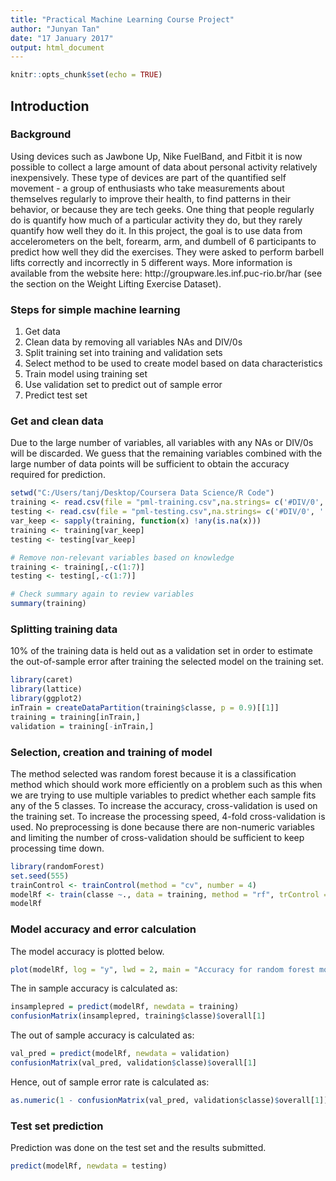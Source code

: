 ```yaml
---
title: "Practical Machine Learning Course Project"
author: "Junyan Tan"
date: "17 January 2017"
output: html_document
---
```


```r
knitr::opts_chunk$set(echo = TRUE)
```

## Introduction

### Background

Using devices such as Jawbone Up, Nike FuelBand, and Fitbit it is now possible to collect a large amount of data about personal activity relatively inexpensively. These type of devices are part of the quantified self movement - a group of enthusiasts who take measurements about themselves regularly to improve their health, to find patterns in their behavior, or because they are tech geeks. One thing that people regularly do is quantify how much of a particular activity they do, but they rarely quantify how well they do it. In this project, the goal is to use data from accelerometers on the belt, forearm, arm, and dumbell of 6 participants to predict how well they did the exercises. They were asked to perform barbell lifts correctly and incorrectly in 5 different ways. More information is available from the website here: http://groupware.les.inf.puc-rio.br/har (see the section on the Weight Lifting Exercise Dataset).

### Steps for simple machine learning

1. Get data 
2. Clean data by removing all variables NAs and DIV/0s
3. Split training set into training and validation sets
4. Select method to be used to create model based on data characteristics
5. Train model using training set
6. Use validation set to predict out of sample error
7. Predict test set

### Get and clean data

Due to the large number of variables, all variables with any NAs or DIV/0s will be discarded. We guess that the remaining variables combined with the large number of data points will be sufficient to obtain the accuracy required for prediction.

```r
setwd("C:/Users/tanj/Desktop/Coursera Data Science/R Code")
training <- read.csv(file = "pml-training.csv",na.strings= c('#DIV/0', '', 'NA'))
testing <- read.csv(file = "pml-testing.csv",na.strings= c('#DIV/0', '', 'NA'))
var_keep <- sapply(training, function(x) !any(is.na(x)))
training <- training[var_keep]
testing <- testing[var_keep]

# Remove non-relevant variables based on knowledge
training <- training[,-c(1:7)]
testing <- testing[,-c(1:7)]

# Check summary again to review variables
summary(training)

```

### Splitting training data

10% of the training data is held out as a validation set in order to estimate the out-of-sample error after training the selected model on the training set. 

```r

library(caret)
library(lattice)
library(ggplot2)
inTrain = createDataPartition(training$classe, p = 0.9)[[1]]
training = training[inTrain,]
validation = training[-inTrain,]

```

### Selection, creation and training of model

The method selected was random forest because it is a classification method which should work more efficiently on a problem such as this when we are trying to use multiple variables to predict whether each sample fits any of the 5 classes. To increase the accuracy, cross-validation is used on the training set. To increase the processing speed, 4-fold cross-validation is used. No preprocessing is done because there are non-numeric variables and limiting the number of cross-validation should be sufficient to keep processing time down.

```r
library(randomForest)
set.seed(555)
trainControl <- trainControl(method = "cv", number = 4)
modelRf <- train(classe ~., data = training, method = "rf", trControl = trainControl)
modelRf

```

### Model accuracy and error calculation

The model accuracy is plotted below.

```r

plot(modelRf, log = "y", lwd = 2, main = "Accuracy for random forest model", xlab = "Predictors", ylab = "Accuracy")


```

The in sample accuracy is calculated as:
```r
insamplepred = predict(modelRf, newdata = training)
confusionMatrix(insamplepred, training$classe)$overall[1]
```

The out of sample accuracy is calculated as:
```r
val_pred = predict(modelRf, newdata = validation)
confusionMatrix(val_pred, validation$classe)$overall[1]
```

Hence, out of sample error rate is calculated as:
```r
as.numeric(1 - confusionMatrix(val_pred, validation$classe)$overall[1])
```

### Test set prediction

Prediction was done on the test set and the results submitted.

```r
predict(modelRf, newdata = testing)
```